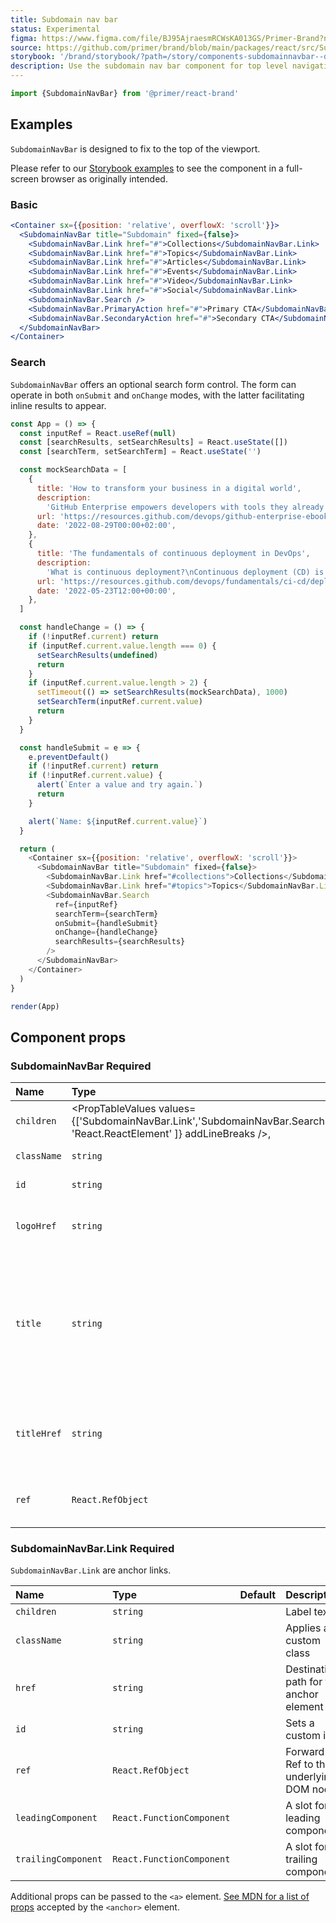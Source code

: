 ```yaml
---
title: Subdomain nav bar
status: Experimental
figma: https://www.figma.com/file/BJ95AjraesmRCWsKA013GS/Primer-Brand?node-id=1024%3A32796
source: https://github.com/primer/brand/blob/main/packages/react/src/SubdomainNavBar/SubdomainNavBar.tsx
storybook: '/brand/storybook/?path=/story/components-subdomainnavbar--default'
description: Use the subdomain nav bar component for top level navigation for subdomain sites.
---
```



```js
import {SubdomainNavBar} from '@primer/react-brand'
```

## Examples

<Note>

`SubdomainNavBar` is designed to fix to the top of the viewport.

Please refer to our [Storybook examples](https://primer.style/brand/storybook/?path=/story/components-subdomainnavbar--playground) to see the component in a full-screen browser as originally intended.

</Note>

### Basic

```jsx live
<Container sx={{position: 'relative', overflowX: 'scroll'}}>
  <SubdomainNavBar title="Subdomain" fixed={false}>
    <SubdomainNavBar.Link href="#">Collections</SubdomainNavBar.Link>
    <SubdomainNavBar.Link href="#">Topics</SubdomainNavBar.Link>
    <SubdomainNavBar.Link href="#">Articles</SubdomainNavBar.Link>
    <SubdomainNavBar.Link href="#">Events</SubdomainNavBar.Link>
    <SubdomainNavBar.Link href="#">Video</SubdomainNavBar.Link>
    <SubdomainNavBar.Link href="#">Social</SubdomainNavBar.Link>
    <SubdomainNavBar.Search />
    <SubdomainNavBar.PrimaryAction href="#">Primary CTA</SubdomainNavBar.PrimaryAction>
    <SubdomainNavBar.SecondaryAction href="#">Secondary CTA</SubdomainNavBar.SecondaryAction>
  </SubdomainNavBar>
</Container>
```

### Search

`SubdomainNavBar` offers an optional search form control. The form can operate in both `onSubmit` and `onChange` modes, with the latter facilitating inline results to appear.

```javascript live noinline
const App = () => {
  const inputRef = React.useRef(null)
  const [searchResults, setSearchResults] = React.useState([])
  const [searchTerm, setSearchTerm] = React.useState('')

  const mockSearchData = [
    {
      title: 'How to transform your business in a digital world',
      description:
        'GitHub Enterprise empowers developers with tools they already know and love, accelerates high-quality software development and secure delivery, and enhances the speed and power of innovation.\n',
      url: 'https://resources.github.com/devops/github-enterprise-ebook',
      date: '2022-08-29T00:00+02:00',
    },
    {
      title: 'The fundamentals of continuous deployment in DevOps',
      description:
        'What is continuous deployment?\nContinuous deployment (CD) is an automated software release practice where code changes are deployed to different stages as they pass predefined tests. The goal of CD is to facilitate faster releases by using automation to help remove the need for human intervention as much as possible during the deployment process.',
      url: 'https://resources.github.com/devops/fundamentals/ci-cd/deployment',
      date: '2022-05-23T12:00+00:00',
    },
  ]

  const handleChange = () => {
    if (!inputRef.current) return
    if (inputRef.current.value.length === 0) {
      setSearchResults(undefined)
      return
    }
    if (inputRef.current.value.length > 2) {
      setTimeout(() => setSearchResults(mockSearchData), 1000)
      setSearchTerm(inputRef.current.value)
      return
    }
  }

  const handleSubmit = e => {
    e.preventDefault()
    if (!inputRef.current) return
    if (!inputRef.current.value) {
      alert(`Enter a value and try again.`)
      return
    }

    alert(`Name: ${inputRef.current.value}`)
  }

  return (
    <Container sx={{position: 'relative', overflowX: 'scroll'}}>
      <SubdomainNavBar title="Subdomain" fixed={false}>
        <SubdomainNavBar.Link href="#collections">Collections</SubdomainNavBar.Link>
        <SubdomainNavBar.Link href="#topics">Topics</SubdomainNavBar.Link>
        <SubdomainNavBar.Search
          ref={inputRef}
          searchTerm={searchTerm}
          onSubmit={handleSubmit}
          onChange={handleChange}
          searchResults={searchResults}
        />
      </SubdomainNavBar>
    </Container>
  )
}

render(App)
```

## Component props

### SubdomainNavBar <Label>Required</Label>

| Name        | Type                                                                                                                                                                                   |       Default       | Description                                                                                                                            |
| :---------- | :------------------------------------------------------------------------------------------------------------------------------------------------------------------------------------- | :-----------------: | :------------------------------------------------------------------------------------------------------------------------------------- |
| `children`  | <PropTableValues values={['SubdomainNavBar.Link','SubdomainNavBar.Search','SubdomainNavBar.PrimaryAction','SubdomainNavBar.SecondaryAction', 'React.ReactElement' ]} addLineBreaks />, |                     | Valid child nodes                                                                                                                      |
| `className` | `string`                                                                                                                                                                               |                     | Sets a custom class                                                                                                                    |
| `id`        | `string`                                                                                                                                                                               |                     | Sets a custom id                                                                                                                       |
| `logoHref`  | `string`                                                                                                                                                                               | `https//github.com` | Optionally change the URL of the logo                                                                                                  |
| `title`     | `string`                                                                                                                                                                               |                     | The title or name of the subdomain. Appears adjacent to the logo and is required for communicating content to assisitive technologies. |
| `titleHref` | `string`                                                                                                                                                                               |         `/`         | The URL for the site. Typically used to link the title prop value to the site root.                                                    |
| `ref`       | `React.RefObject`                                                                                                                                                                      |                     | Forward a Ref to the underlying DOM node                                                                                               |

<h3 id="SubdomainNavBar-link">
  SubdomainNavBar.Link <Label>Required</Label>
</h3>

`SubdomainNavBar.Link` are anchor links.

| Name                | Type                      | Default | Description                              |
| :------------------ | :------------------------ | :-----: | :--------------------------------------- |
| `children`          | `string`                  |         | Label text                               |
| `className`         | `string`                  |         | Applies a custom class                   |
| `href`              | `string`                  |         | Destination path for the anchor element  |
| `id`                | `string`                  |         | Sets a custom id                         |
| `ref`               | `React.RefObject`         |         | Forward a Ref to the underlying DOM node |
| `leadingComponent`  | `React.FunctionComponent` |         | A slot for a leading component           |
| `trailingComponent` | `React.FunctionComponent` |         | A slot for a trailing component          |

Additional props can be passed to the `<a>` element. [See MDN for a list of props](https://developer.mozilla.org/en-US/docs/Web/HTML/Element/a#attributes) accepted by the `<anchor>` element.
